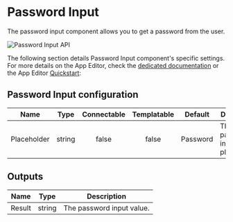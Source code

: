 

# Password Input

The password input component allows you to get a password from the user.

![Password Input API](../../assets/apps/4_app_component_library/password-input.png.webp)

The following section details Password Input component's specific settings. For more details on the App Editor, check the [dedicated documentation](../0_app_editor/index.mdx) or the App Editor [Quickstart](../../getting_started/7_apps_quickstart/index.mdx):

<div class="grid grid-cols-2 gap-6 mb-4">
    <DocCard
        color="orange"
        title="App Editor Documentation"
        description="The app editor is a low-code builder to create custom User Interfaces with a mix of drag-and-drop and code."
        href="/docs/apps/app_editor"
    />
    <DocCard
        color="orange"
        title="Apps Quickstart"
        description="Learn how to build your first app in a matter of minutes."
        href="/docs/getting_started/apps_quickstart"
    />
</div>

## Password Input configuration

| Name        |  Type  | Connectable | Templatable | Default  | Description                     |
| ----------- | :----: | :---------: | :---------: | :------: | ------------------------------- |
| Placeholder | string |    false    |    false    | Password | The password input placeholder. |

## Outputs

| Name   |  Type  | Description               |
| ------ | :----: | ------------------------- |
| Result | string | The password input value. |
